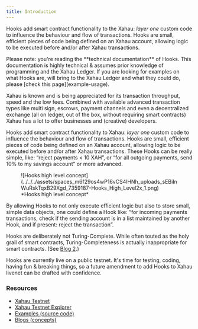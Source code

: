```yaml
---
title: Introduction
---
```



Hooks add smart contract functionality to the Xahau: _layer one_ custom code to influence the behaviour and flow of transactions. Hooks are small, efficient pieces of code being defined on an Xahau account, allowing logic to be executed before and/or after Xahau transactions.

<Aside type="note">
Please note: you're reading the **technical documentation** of Hooks. This documentation is highly technical & assumes prior knowledge of programming and the Xahau Ledger. If you are looking for examples on what Hooks are, will bring to the Xahau Ledger and what they could do, please [check this page](example-usage).
</Aside>

Xahau is known and is being appreciated for its transaction throughput, speed and the low fees. Combined with available advanced transaction types like multi sign, escrows, payment channels and even a decentralized exchange (all on ledger, out of the box, without requiring smart contracts) Xahau has a lot to offer businesses and (creative) developers.

Hooks add smart contract functionality to Xahau: _layer one_ custom code to influence the behaviour and flow of transactions. Hooks are small, efficient pieces of code being defined on an Xahau account, allowing logic to be executed before and/or after Xahau transactions. These Hooks can be really simple, like: “reject payments < 10 XAH”, or “for all outgoing payments, send 10% to my savings account” or more advanced.

<figure>
![Hooks high level concept](../../../assets/spaces_m6f29os4wP16vCS4lHNh_uploads_sEBiInWuRskTqxB29Xgd_7359187-Hooks_High_Level2x_1.png)
<figcaption>*Hooks high level concept*</figcaption>
</figure>

By allowing Hooks to not only execute efficient logic but also to store small, simple data objects, one could define a Hook like: “for incoming payments transactions, check if the sending account is in a list maintained by another Hook, and if present: reject the transaction”.

Hooks are deliberately not Turing-Complete. While often touted as the holy grail of smart contracts, Turing-Completeness is actually inappropriate for smart contracts. (See [Blog 2](https://dev.to/wietse/hooked-2-hooks-security-smart-contracts-on-the-xrp-ledger-83e).)

Hooks are currently live on a public testnet. It's time for testing, coding, having fun & breaking things, so a future amendment to add Hooks to Xahau livenet can be drafted with confidence.

### Resources

* [Xahau Testnet](https://xahau-test.net/)
* [Xahau Testnet Explorer](https://explorer.xahau-test.net/)
* [Examples (source code)](https://github.com/XRPL-Labs/xrpld-hooks/tree/hooks-ssvm/hook-api-examples)
* [Blogs (concepts)](https://dev.to/t/xrplhooks/top/infinity)

